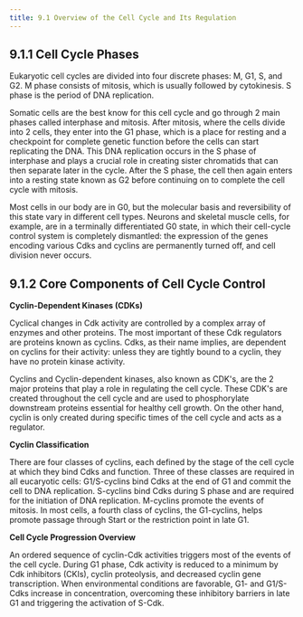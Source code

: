 ```yaml
---
title: 9.1 Overview of the Cell Cycle and Its Regulation
---
```



## 9.1.1 Cell Cycle Phases

Eukaryotic cell cycles are divided into four discrete phases: M, G1, S, and G2. M phase consists of mitosis, which is usually followed by cytokinesis. S phase is the period of DNA replication.

Somatic cells are the best know for this cell cycle and go through 2 main phases called interphase and mitosis. After mitosis, where the cells divide into 2 cells, they enter into the G1 phase, which is a place for resting and a checkpoint for complete genetic function before the cells can start replicating the DNA. This DNA replication occurs in the S phase of interphase and plays a crucial role in creating sister chromatids that can then separate later in the cycle. After the S phase, the cell then again enters into a resting state known as G2 before continuing on to complete the cell cycle with mitosis.

Most cells in our body are in G0, but the molecular basis and reversibility of this state vary in different cell types. Neurons and skeletal muscle cells, for example, are in a terminally differentiated G0 state, in which their cell-cycle control system is completely dismantled: the expression of the genes encoding various Cdks and cyclins are permanently turned off, and cell division never occurs.

## 9.1.2 Core Components of Cell Cycle Control

**Cyclin-Dependent Kinases (CDKs)**

Cyclical changes in Cdk activity are controlled by a complex array of enzymes and other proteins. The most important of these Cdk regulators are proteins known as cyclins. Cdks, as their name implies, are dependent on cyclins for their activity: unless they are tightly bound to a cyclin, they have no protein kinase activity.

Cyclins and Cyclin-dependent kinases, also known as CDK's, are the 2 major proteins that play a role in regulating the cell cycle. These CDK's are created throughout the cell cycle and are used to phosphorylate downstream proteins essential for healthy cell growth. On the other hand, cyclin is only created during specific times of the cell cycle and acts as a regulator.

**Cyclin Classification**

There are four classes of cyclins, each defined by the stage of the cell cycle at which they bind Cdks and function. Three of these classes are required in all eucaryotic cells: G1/S-cyclins bind Cdks at the end of G1 and commit the cell to DNA replication. S-cyclins bind Cdks during S phase and are required for the initiation of DNA replication. M-cyclins promote the events of mitosis. In most cells, a fourth class of cyclins, the G1-cyclins, helps promote passage through Start or the restriction point in late G1.

**Cell Cycle Progression Overview**

An ordered sequence of cyclin-Cdk activities triggers most of the events of the cell cycle. During G1 phase, Cdk activity is reduced to a minimum by Cdk inhibitors (CKIs), cyclin proteolysis, and decreased cyclin gene transcription. When environmental conditions are favorable, G1- and G1/S-Cdks increase in concentration, overcoming these inhibitory barriers in late G1 and triggering the activation of S-Cdk.
